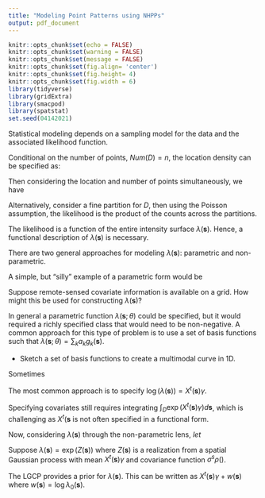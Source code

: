 ```yaml
---
title: "Modeling Point Patterns using NHPPs"
output: pdf_document
---
```


```r
knitr::opts_chunk$set(echo = FALSE)
knitr::opts_chunk$set(warning = FALSE)
knitr::opts_chunk$set(message = FALSE)
knitr::opts_chunk$set(fig.align= 'center')
knitr::opts_chunk$set(fig.height= 4)
knitr::opts_chunk$set(fig.width = 6)
library(tidyverse)
library(gridExtra)
library(smacpod)
library(spatstat)
set.seed(04142021)
```


Statistical modeling depends on a sampling model for the data and the associated likelihood function. 


Conditional on the number of points, $Num(D) = n$, the location density can be specified as:

\vfill

Then considering the location and number of points simultaneously, we have


\vfill

Alternatively, consider a fine partition for $D$, then using the Poisson assumption, the likelihood is the product of the counts across the partitions.
\vfill

\newpage

The likelihood is a function of the entire intensity surface $\lambda(\boldsymbol{s})$. Hence, a functional description of $\lambda(\boldsymbol{s})$ is necessary.
\vfill


There are two general approaches for modeling $\lambda(\boldsymbol{s})$: parametric and non-parametric.

\vfill

A simple, but "silly" example of a parametric form would be 
\vfill

Suppose remote-sensed covariate information is available on a grid. How might this be used for constructing $\lambda(\boldsymbol{s})$? 
\vfill

In general a parametric function $\lambda(\boldsymbol{s}; \theta)$ could be specified, but it would required a richly specified class that would need to be non-negative. A common approach for this type of problem is to use a set of basis functions such that $\lambda(\boldsymbol{s}; \theta) = \sum_k a_k g_k(\boldsymbol{s})$.
\vfill

- Sketch a set of basis functions to create a multimodal curve in 1D.\vfill
\vfill
\newpage

Sometimes

\vfill

The most common approach is to specify $\log(\lambda(\boldsymbol{s})) = X^t(\boldsymbol{s}) \gamma$. 

\vfill

Specifying covariates still requires integrating $\int_D\exp(X^t(\boldsymbol{s}) \gamma) d\boldsymbol{s}$, which is challenging as $X^t(\boldsymbol{s}$ is not often specified in a functional form.

\vfill



Now, considering $\lambda(\boldsymbol{s})$ through the non-parametric lens, *let*


\vfill

Suppose $\lambda(\boldsymbol{s}) = \exp(Z(\boldsymbol{s}))$ where $Z(\boldsymbol{s})$ is a realization from a spatial Gaussian process with mean $X^t(\boldsymbol{s}) \gamma$ and covariance function $\sigma^s \rho()$. 

\vfill

The LGCP provides a prior for $\lambda(\boldsymbol{s})$. This can be written as $X^t(\boldsymbol{s}) \gamma + w(\boldsymbol{s})$ where $w(\boldsymbol{s}) = \log \lambda_0(\boldsymbol{s})$.
\vfill
\newpage



\vfill

\vfill

\vfill

\vfill

\vfill





